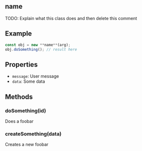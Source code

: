 
<Meta title="Sharpr/libs/**name**" />

## **name**

TODO: Explain what this class does and then delete this comment

## Example

```js
const obj = new **name**(arg);
obj.doSomething(); // result here
```

## Properties

- `message`: User message
- `data`: Some data

## Methods

### doSomething(id)

Does a foobar

### createSomething(data)

Creates a new foobar
